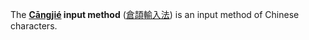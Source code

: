 The '''[[Cāngjié]] input method''' ([[倉]][[頡]][[輸]][[入]][[法]]) is an input method of Chinese characters.